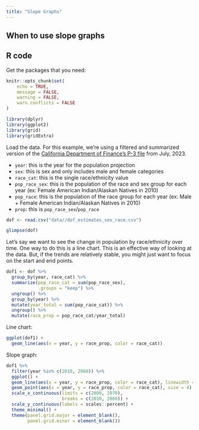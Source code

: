 ```yaml
---
title: "Slope Graphs"
---
```


## When to use slope graphs

## R code

Get the packages that you need:

```r
knitr::opts_chunk$set(
	echo = TRUE,
	message = FALSE,
	warning = FALSE,
	warn.conflicts = FALSE
)
```

```r
library(dplyr)
library(ggplot2)
library(grid)
library(gridExtra)
```

Load the data. For this example, we're using a filtered and summarized version of the [California Department of Finance's P-3 file](https://dof.ca.gov/forecasting/demographics/projections/) from July, 2023.

-   `year`: this is the year for the population projection
-   `sex`: this is sex and only includes male and female categories
-   `race_cat`: this is the single race/ethnicity value
-   `pop_race_sex`: this is the population of the race and sex group for each year (ex: Female American Indian/Alaskan Natives in 2010)
-   `pop_race`: this is the population of the race group for each year (ex: Male + Female American Indian/Alaskan Natives in 2010)
-   `prop`: this is `pop_race_sex`/`pop_race`

```r
dof <- read.csv("data//dof_estimates_sex_race.csv")

glimpse(dof)
```
Let's say we want to see the change in population by race/ethnicity over time. One way to do this is a line chart. This is an effective way of looking at the data. But, if the trends are relatively stable, you might just want to focus on the start and end points. 
```r
dof1 <- dof %>%
  group_by(year, race_cat) %>%
  summarize(pop_race_cat = sum(pop_race_sex),
            .groups = "keep") %>%
  ungroup() %>%
  group_by(year) %>%
  mutate(year_total = sum(pop_race_cat)) %>%
  ungroup() %>%
  mutate(race_prop = pop_race_cat/year_total)
```

Line chart: 
```r
ggplot(dof1) + 
  geom_line(aes(x = year, y = race_prop, color = race_cat))

````


Slope graph: 
```r
dof1 %>%
  filter(year %in% c(2010, 2060)) %>%
  ggplot() + 
  geom_line(aes(x = year, y = race_prop, color = race_cat), linewidth = 1.5)  + 
  geom_point(aes(x = year, y = race_prop, color = race_cat), size = 4) + 
  scale_x_continuous(limits = c(2000, 2070),
                     breaks = c(2010, 2060)) + 
  scale_y_continuous(labels = scales::percent) + 
  theme_minimal() + 
  theme(panel.grid.major = element_blank(),
        panel.grid.minor = element_blank())

````